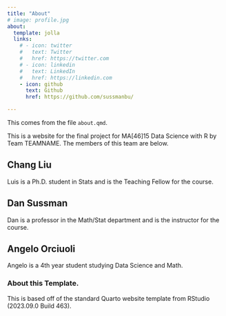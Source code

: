 ```yaml
---
title: "About"
# image: profile.jpg
about:
  template: jolla
  links:
    # - icon: twitter
    #   text: Twitter
    #   href: https://twitter.com
    # - icon: linkedin
    #   text: LinkedIn
    #   href: https://linkedin.com
    - icon: github
      text: Github
      href: https://github.com/sussmanbu/

---
```



This comes from the file `about.qmd`.

This is a website for the final project for MA[46]15 Data Science with R by Team TEAMNAME.
The members of this team are below.

## Chang Liu

Luis is a Ph.D. student in Stats and is the Teaching Fellow for the course.

## Dan Sussman

Dan is a professor in the Math/Stat department and is the instructor for the course.

## Angelo Orciuoli

Angelo is a 4th year student studying Data Science and Math. 

<!-- Please leave in the information below -->

### About this Template.

This is based off of the standard Quarto website template from RStudio (2023.09.0 Build 463).

